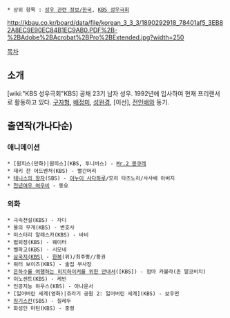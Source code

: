 * 상위 항목 : [[성우 관련 정보/한국]], [[KBS 성우극회]]

http://kbau.co.kr/board/data/file/korean_3_3_3/1890292918_78401af5_3EB82A8EC9E90EC84B1EC9AB0.PDF%2B-%2BAdobe%2BAcrobat%2BPro%2BExtended.jpg?width=250

[[목차]]
== 소개 ==
[wiki:"KBS 성우극회"KBS] 공채 23기 남자 성우. 1992년에 입사하여 현재 프리랜서로 활동하고 있다. [[구자형]], [[배정미]], [[성완경]], [이선], [[전인배]]와 동기.

== 출연작(가나다순) ==
=== 애니메이션 ===
 * [원피스(만화)|원피스](KBS, 투니버스) - [[Mr.2 봉쿠레]]
 * 재키 찬 어드벤처(KBS) - 빨간머리
 * [[테니스의 왕자]](SBS) - [[이누이 사다하루]]/모리 타츠노리/사사베 아버지
 * [[천년여우 여우비]] - 뚱요

=== 외화 ===
 * 극속전설(KBS) - 자디
 * 물의 무게(KBS) - 변호사
 * 미스터리 알래스카(KBS) - 바비
 * 법외정(KBS) - 웨이터
 * 벨파고(KBS) - 시모네
 * [[삼국(드라마)|삼국지(KBS)]] - [[한복]](위)/최주평//황권
 * 워터 보이즈(KBS) - 술집 부사장
 * [[은하수를 여행하는 히치하이커를 위한 안내서]]([KBS]) - 험마 카불라(존 말코비치)
 * 이노센트(KBS) - 케빈
 * 인공지능 하우스(KBS) - 아나운서
 * [잃어버린 세계(영화)|쥬라기 공원 2: 잃어버린 세계](KBS) - 보우먼
 * [[징기스칸]](SBS) - 칠레두
 * 화성인 마틴(KBS) - 중령
